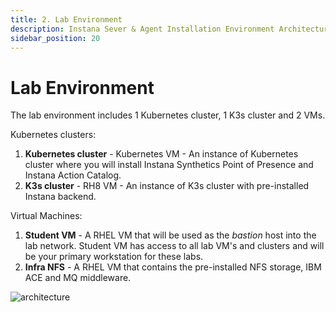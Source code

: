 ```yaml
---
title: 2. Lab Environment
description: Instana Sever & Agent Installation Environment Architecture
sidebar_position: 20
---
```


# Lab Environment

The lab environment includes 1 Kubernetes cluster, 1 K3s cluster and 2 VMs.

Kubernetes clusters:

1. **Kubernetes cluster** - Kubernetes VM - An instance of Kubernetes cluster where you will install Instana Synthetics Point of Presence and Instana Action Catalog.
2. **K3s cluster** - RH8 VM - An instance of K3s cluster with pre-installed Instana backend.

Virtual Machines:

1. **Student VM** - A RHEL VM that will be used as the _bastion_ host into the
   lab network. Student VM has access to all lab VM's and clusters and will be
   your primary workstation for these labs.
2. **Infra NFS** - A RHEL VM that contains the pre-installed NFS storage, IBM ACE and MQ middleware.

![architecture](images/architecture.png)